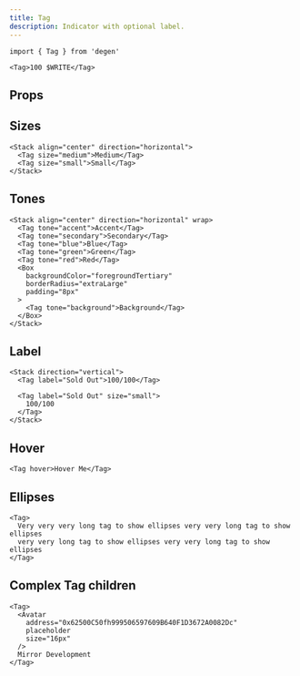 ```yaml
---
title: Tag
description: Indicator with optional label.
---
```


```tsx
import { Tag } from 'degen'
```

```tsx live=true expand=true
<Tag>100 $WRITE</Tag>
```

## Props

<PropsTable sourceLink={sourceLink} types={types} />

## Sizes

```tsx live=true
<Stack align="center" direction="horizontal">
  <Tag size="medium">Medium</Tag>
  <Tag size="small">Small</Tag>
</Stack>
```

## Tones

```tsx live=true
<Stack align="center" direction="horizontal" wrap>
  <Tag tone="accent">Accent</Tag>
  <Tag tone="secondary">Secondary</Tag>
  <Tag tone="blue">Blue</Tag>
  <Tag tone="green">Green</Tag>
  <Tag tone="red">Red</Tag>
  <Box
    backgroundColor="foregroundTertiary"
    borderRadius="extraLarge"
    padding="8px"
  >
    <Tag tone="background">Background</Tag>
  </Box>
</Stack>
```

## Label

```tsx live=true
<Stack direction="vertical">
  <Tag label="Sold Out">100/100</Tag>

  <Tag label="Sold Out" size="small">
    100/100
  </Tag>
</Stack>
```

## Hover

```tsx live=true
<Tag hover>Hover Me</Tag>
```

## Ellipses

```tsx live=true
<Tag>
  Very very very long tag to show ellipses very very long tag to show ellipses
  very very long tag to show ellipses very very long tag to show ellipses
</Tag>
```

## Complex Tag children

```tsx live=true
<Tag>
  <Avatar
    address="0x62500C50fh999506597609B640F1D3672A0082Dc"
    placeholder
    size="16px"
  />
  Mirror Development
</Tag>
```
